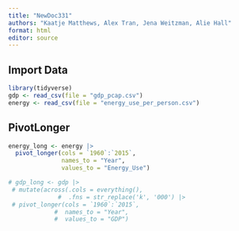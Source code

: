 ```yaml
---
title: "NewDoc331"
authors: "Kaatje Matthews, Alex Tran, Jena Weitzman, Alie Hall"
format: html
editor: source
---
```


## Import Data
```r
library(tidyverse)
gdp <- read_csv(file = "gdp_pcap.csv")
energy <- read_csv(file = "energy_use_per_person.csv")
```
## PivotLonger
```r
energy_long <- energy |> 
  pivot_longer(cols = `1960`:`2015`,
               names_to = "Year",
               values_to = "Energy_Use")

# gdp_long <- gdp |> 
 # mutate(across(.cols = everything(),
              #  .fns = str_replace('k', '000') |> 
 # pivot_longer(cols = `1960`:`2015`,
             #  names_to = "Year",
             #  values_to = "GDP")
```

